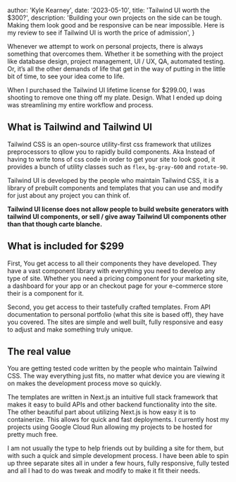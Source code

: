 
  author: 'Kyle Kearney',
  date: '2023-05-10',
  title: 'Tailwind UI worth the $300?',
  description:
    'Building your own projects on the side can be tough. Making them look good and be responsive can be near impossible. Here is my review to see if Tailwind UI is worth the price of admission',
}


Whenever we attempt to work on personal projects, there is always something that overcomes them. Whether it be something with the project like database design, project management, UI / UX, QA, automated testing. Or, it’s all the other demands of life that get in the way of putting in the little bit of time, to see your idea come to life.

When I purchased the Tailwind UI lifetime license for $299.00, I was shooting to remove one thing off my plate. Design. What I ended up doing was streamlining my entire workflow and process.

## What is Tailwind and Tailwind UI

Tailwind CSS is an open-source utility-first css framework that utilizes preprocessors to qllow you to rapidly build components. Aka Instead of having to write tons of css code in order to get your site to look good, it provides a bunch of utility classes such as `flex`, `bg-gray-600` and `rotate-90`.

Tailwind UI is developed by the people who maintain Tailwind CSS, it is a library of prebuilt components and templates that you can use and modify for just about any project you can think of.

**Tailwind UI license does not allow people to build website generators with tailwind UI components, or sell / give away Tailwind UI components other than that though carte blanche.**

## What is included for $299

First, You get access to all their components they have developed. They have a vast component library with everything you need to develop any type of site. Whether you need a pricing component for your marketing site, a dashboard for your app or an checkout page for your e-commerce store their is a component for it.

Second, you get access to their tastefully crafted templates. From API documentation to personal portfolio (what this site is based off), they have you covered. The sites are simple and well built, fully responsive and easy to adjust and make something truly unique. 

## The real value

You are getting tested code written by the people who maintain Tailwind CSS. The way everything just fits, no matter what device you are viewing it on makes the development process move so quickly.

The templates are written in Next.js an intuitive full stack framework that makes it easy to build APIs and other backend functionality into the site. The other beautiful part about utilizing Next.js is how easy it is to containerize. This allows for quick and fast deployments. I currently host my projects using Google Cloud Run allowing my projects to be hosted for pretty much free.

I am not usually the type to help friends out by building a site for them, but with such a quick and simple development process. I have been able to spin up three separate sites all in under a few hours, fully responsive, fully tested and all I had to do was tweak and modify to make it fit their needs.

